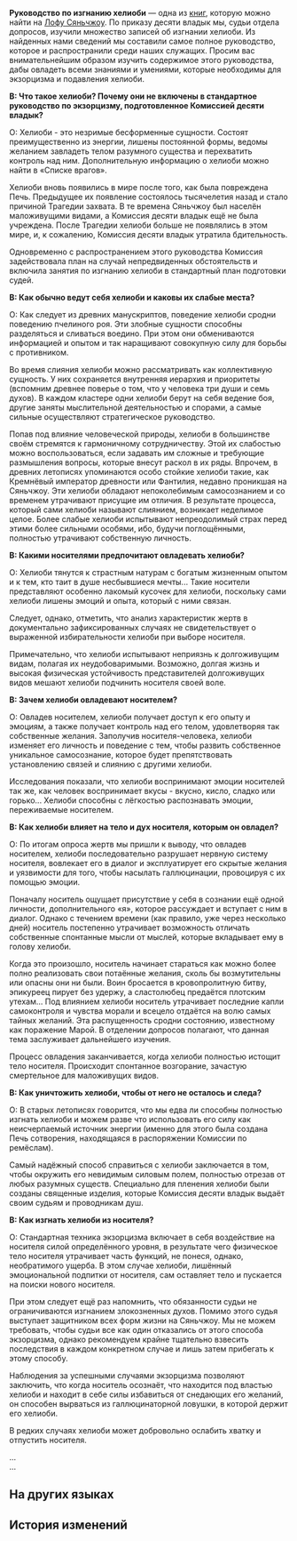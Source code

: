 {{Книга Инфобокс
|id           = 265
|Название     = Руководство по изгнанию хелиоби
|Изображение  = Item The Xianzhou Luofu Readable.png
|Мир          = Лофу Сяньчжоу
|Томов        = 1
|Автор        = <!--нужно добавить-->
|Описание     = Руководство Комиссии десяти владык по экстренному подавлению демонов. Подготовлено на случай потери контроля над хелиоби.
|Том1         = {{tx}}
|Источник1    = {{tx|Отсутствует источник}}
|Персонажи    = 
|Фракции      = 
}}
'''Руководство по изгнанию хелиоби''' — одна из [[Книги|книг]], которую можно найти на [[Лофу Сяньчжоу]].
<!--
==Получение==
<gallery>
Книга НАЗВАНИЕ.png|НАЗВАНИЕ
Локация НАЗВАНИЕ.png|Расположение на карте. Ближайший пространственный якорь «[[НАЗВАНИЕ]]»
</gallery>
-->
По приказу десяти владык мы, судьи отдела допросов, изучили множество записей об изгнании хелиоби. Из найденных нами сведений мы составили самое полное руководство, которое и распространили среди наших служащих. Просим вас внимательнейшим образом изучить содержимое этого руководства, дабы овладеть всеми знаниями и умениями, которые необходимы для экзорцизма и подавления хелиоби.

'''В: Что такое хелиоби? Почему они не включены в стандартное руководство по экзорцизму, подготовленное Комиссией десяти владык?'''

О: Хелиоби - это незримые бесформенные сущности. Состоят преимущественно из энергии, лишены постоянной формы, ведомы желанием завладеть телом разумного существа и перехватить контроль над ним. Дополнительную информацию о хелиоби можно найти в «Списке врагов».

Хелиоби вновь появились в мире после того, как была повреждена Печь. Предыдущее их появление состоялось тысячелетия назад и стало причиной Трагедии захвата. В те времена Сяньчжоу был населён маложивущими видами, а Комиссия десяти владык ещё не была учреждена. После Трагедии хелиоби больше не появлялись в этом мире, и, к сожалению, Комиссия десяти владык утратила бдительность.

Одновременно с распространением этого руководства Комиссия задействовала план на случай непредвиденных обстоятельств и включила занятия по изгнанию хелиоби в стандартный план подготовки судей.

'''В: Как обычно ведут себя хелиоби и каковы их слабые места?'''

О: Как следует из древних манускриптов, поведение хелиоби сродни поведению пчелиного роя. Эти злобные сущности способны разделяться и сливаться воедино. При этом они обмениваются информацией и опытом и так наращивают совокупную силу для борьбы с противником.

Во время слияния хелиоби можно рассматривать как коллективную сущность. У них сохраняется внутренняя иерархия и приоритеты (вспомним древнее поверье о том, что у человека три души и семь духов). В каждом кластере одни хелиоби берут на себя ведение боя, другие заняты мыслительной деятельностью и спорами, а самые сильные осуществляют стратегическое руководство.

Попав под влияние человеческой природы, хелиоби в большинстве своём стремятся к гармоничному сотрудничеству. Этой их слабостью можно воспользоваться, если задавать им сложные и требующие размышления вопросы, которые внесут раскол в их ряды. Впрочем, в древних летописях упоминаются особо стойкие хелиоби такие, как Кремнёвый император древности или Фантилия, недавно проникшая на Сяньчжоу. Эти хелиоби обладают непоколебимым самосознанием и со временем утрачивают присущие им отличия. В результате процесса, который сами хелиоби называют слиянием, возникает неделимое целое. Более слабые хелиоби испытывают непреодолимый страх перед этими более сильными особями, ибо, будучи поглощёнными, полностью утрачивают собственную личность.

'''В: Какими носителями предпочитают овладевать хелиоби?'''

О: Хелиоби тянутся к страстным натурам с богатым жизненным опытом и к тем, кто таит в душе несбывшиеся мечты... Такие носители представляют особенно лакомый кусочек для хелиоби, поскольку сами хелиоби лишены эмоций и опыта, который с ними связан.

Следует, однако, отметить, что анализ характеристик жертв в документально зафиксированных случаях не свидетельствует о выраженной избирательности хелиоби при выборе носителя.

Примечательно, что хелиоби испытывают неприязнь к долгоживущим видам, полагая их неудобоваримыми. Возможно, долгая жизнь и высокая физическая устойчивость представителей долгоживущих видов мешают хелиоби подчинить носителя своей воле.

'''В: Зачем хелиоби овладевают носителем?'''

О: Овладев носителем, хелиоби получает доступ к его опыту и эмоциям, а также получает контроль над его телом, удовлетворяя так собственные желания. Заполучив носителя-человека, хелиоби изменяет его личность и поведение с тем, чтобы развить собственное уникальное самосознание, которое будет препятствовать установлению связей и слиянию с другими хелиоби.

Исследования показали, что хелиоби воспринимают эмоции носителей так же, как человек воспринимает вкусы - вкусно, кисло, сладко или горько... Хелиоби способны с лёгкостью распознавать эмоции, переживаемые носителем.

'''В: Как хелиоби влияет на тело и дух носителя, которым он овладел?'''

О: По итогам опроса жертв мы пришли к выводу, что овладев носителем, хелиоби последовательно разрушает нервную систему носителя, вовлекает его в диалог и эксплуатирует его скрытые желания и уязвимости для того, чтобы насылать галлюцинации, провоцируя с их помощью эмоции.

Поначалу носитель ощущает присутствие у себя в сознании ещё одной личности, дополнительного «я», которое рассуждает и вступает с ним в диалог. Однако с течением времени (как правило, уже через несколько дней) носитель постепенно утрачивает возможность отличать собственные спонтанные мысли от мыслей, которые вкладывает ему в голову хелиоби.

Когда это произошло, носитель начинает стараться как можно более полно реализовать свои потаённые желания, сколь бы возмутительны или опасны они ни были. Воин бросается в кровопролитную битву, эпикуреец пирует без удержу, а сластолюбец предаётся плотским утехам... Под влиянием хелиоби носитель утрачивает последние капли самоконтроля и чувства морали и всецело отдаётся на волю самых тайных желаний. Эта распущенность сродни состоянию, известному как поражение Марой. В отделении допросов полагают, что данная тема заслуживает дальнейшего изучения.

Процесс овладения заканчивается, когда хелиоби полностью истощит тело носителя. Происходит спонтанное возгорание, зачастую смертельное для маложивущих видов.

'''В: Как уничтожить хелиоби, чтобы от него не осталось и следа?'''

О: В старых летописях говорится, что мы едва ли способны полностью изгнать хелиоби и можем разве что использовать его силу как неисчерпаемый источник энергии (именно для этого была создана Печь сотворения, находящаяся в распоряжении Комиссии по ремёслам).

Самый надёжный способ справиться с хелиоби заключается в том, чтобы окружить его невидимым силовым полем, полностью отрезав от любых разумных существ. Специально для пленения хелиоби были созданы священные изделия, которые Комиссия десяти владык выдаёт своим судьям и проводникам душ.

'''В: Как изгнать хелиоби из носителя?'''

О: Стандартная техника экзорцизма включает в себя воздействие на носителя силой определённого уровня, в результате чего физическое тело носителя утрачивает часть функций, не понеся, однако, необратимого ущерба. В этом случае хелиоби, лишённый эмоциональной подпитки от носителя, сам оставляет тело и пускается на поиски нового носителя.

При этом следует ещё раз напомнить, что обязанности судьи не ограничиваются изгнанием злокозненных духов. Помимо этого судья выступает защитником всех форм жизни на Сяньчжоу. Мы не можем требовать, чтобы судьи все как один отказались от этого способа экзорцизма, однако рекомендуем крайне тщательно взвесить последствия в каждом конкретном случае и лишь затем прибегать к этому способу.

Наблюдения за успешными случаями экзорцизма позволяют заключить, что когда носитель осознаёт, что находится под властью хелиоби и находит в себе силы избавиться от снедающих его желаний, он способен вырваться из галлюцинаторной ловушки, в которой держит его хелиоби.

В редких случаях хелиоби может добровольно ослабить хватку и отпустить носителя.

...<br />
...

==На других языках==
{{На других языках
|en   = Heliobus Purging Manual
|zhs  = 岁阳祓除通识手册
|zht  = 歲陽祓除通識手冊
|ja   = 歳陽祓い指導手帳
|ko   = 세양 퇴치 상식 안내서
|es   = Manual para eliminar heliobus
|fr   = Manuel d'élimination des Héliobes
|ru   = Руководство по изгнанию хелиоби
|th   = คู่มือปราบ Heliobi
|vi   = Sổ Tay Hướng Dẫn Trừ Tà Tuế Dương
|de   = Handbuch zur Austreibung der Heliobi
|id   = Panduan Mengusir Heliobus
|pt   = Manual de Purificação de Heliobi
}}

==История изменений==
{{История изменений|2.7}}